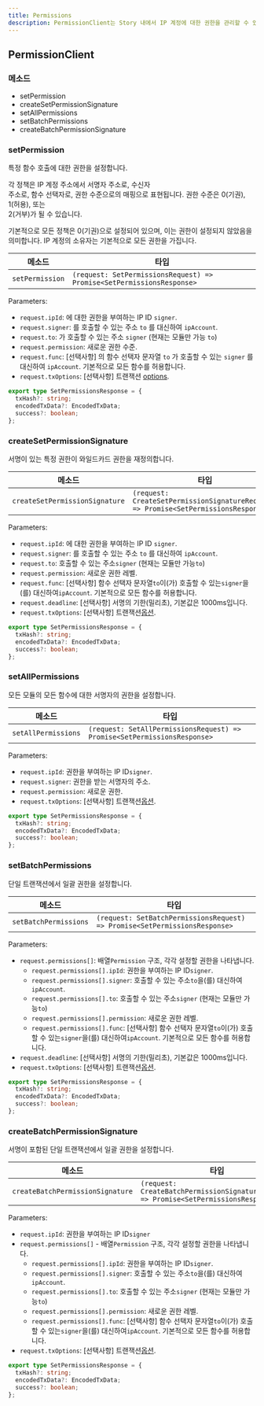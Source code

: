 ```yaml
---
title: Permissions
description: PermissionClient는 Story 내에서 IP 계정에 대한 권한을 관리할 수 있게 해줍니다.
---
```


## PermissionClient

### 메소드

* setPermission
* createSetPermissionSignature
* setAllPermissions
* setBatchPermissions
* createBatchPermissionSignature

### setPermission

특정 함수 호출에 대한 권한을 설정합니다.

각 정책은 IP 계정 주소에서 서명자 주소로, 수신자\
주소로, 함수 선택자로, 권한 수준으로의 매핑으로 표현됩니다. 권한 수준은 0(기권), 1(허용), 또는\
2(거부)가 될 수 있습니다.

기본적으로 모든 정책은 0(기권)으로 설정되어 있으며, 이는 권한이 설정되지 않았음을 의미합니다. IP 계정의 소유자는 기본적으로 모든 권한을 가집니다.

| 메소드             | 타입                                                                    |
| --------------- | --------------------------------------------------------------------- |
| `setPermission` | `(request: SetPermissionsRequest) => Promise<SetPermissionsResponse>` |

Parameters:

* `request.ipId`: 에 대한 권한을 부여하는 IP ID `signer`.
* `request.signer`: 를 호출할 수 있는 주소 `to` 를 대신하여 `ipAccount`.
* `request.to`: 가 호출할 수 있는 주소 `signer` (현재는 모듈만 가능 `to`)
* `request.permission`: 새로운 권한 수준.
* `request.func`: \[선택사항] 의 함수 선택자 문자열 `to` 가 호출할 수 있는 `signer` 를 대신하여 `ipAccount`. 기본적으로 모든 함수를 허용합니다.
* `request.txOptions`: \[선택사항] 트랜잭션 [options](https://github.com/storyprotocol/sdk/blob/main/packages/core-sdk/src/types/options.ts).

```typescript Response Type
export type SetPermissionsResponse = {
  txHash?: string;
  encodedTxData?: EncodedTxData;
  success?: boolean;
};
```

### createSetPermissionSignature

서명이 있는 특정 권한이 와일드카드 권한을 재정의합니다.

| 메소드                            | 타입                                                                                  |
| ------------------------------ | ----------------------------------------------------------------------------------- |
| `createSetPermissionSignature` | `(request: CreateSetPermissionSignatureRequest) => Promise<SetPermissionsResponse>` |

Parameters:

* `request.ipId`: 에 대한 권한을 부여하는 IP ID `signer`.
* `request.signer`: 를 호출할 수 있는 주소 `to` 를 대신하여 `ipAccount`.
* `request.to`: 호출할 수 있는 주소`signer` (현재는 모듈만 가능`to`)
* `request.permission`: 새로운 권한 레벨.
* `request.func`: \[선택사항] 함수 선택자 문자열`to`이(가) 호출할 수 있는`signer`을(를) 대신하여`ipAccount`. 기본적으로 모든 함수를 허용합니다.
* `request.deadline`: \[선택사항] 서명의 기한(밀리초), 기본값은 1000ms입니다.
* `request.txOptions`: \[선택사항] 트랜잭션[옵션](https://github.com/storyprotocol/sdk/blob/main/packages/core-sdk/src/types/options.ts).

```typescript Response Type
export type SetPermissionsResponse = {
  txHash?: string;
  encodedTxData?: EncodedTxData;
  success?: boolean;
};
```

### setAllPermissions

모든 모듈의 모든 함수에 대한 서명자의 권한을 설정합니다.

| 메소드                 | 타입                                                                       |
| ------------------- | ------------------------------------------------------------------------ |
| `setAllPermissions` | `(request: SetAllPermissionsRequest) => Promise<SetPermissionsResponse>` |

Parameters:

* `request.ipId`: 권한을 부여하는 IP ID`signer`.
* `request.signer`: 권한을 받는 서명자의 주소.
* `request.permission`: 새로운 권한.
* `request.txOptions`: \[선택사항] 트랜잭션[옵션](https://github.com/storyprotocol/sdk/blob/main/packages/core-sdk/src/types/options.ts).

```typescript Response Type
export type SetPermissionsResponse = {
  txHash?: string;
  encodedTxData?: EncodedTxData;
  success?: boolean;
};
```

### setBatchPermissions

단일 트랜잭션에서 일괄 권한을 설정합니다.

| 메소드                   | 타입                                                                         |
| --------------------- | -------------------------------------------------------------------------- |
| `setBatchPermissions` | `(request: SetBatchPermissionsRequest) => Promise<SetPermissionsResponse>` |

Parameters:

* `request.permissions[]`: 배열`Permission` 구조, 각각 설정할 권한을 나타냅니다.
  * `request.permissions[].ipId`: 권한을 부여하는 IP ID`signer`.
  * `request.permissions[].signer`: 호출할 수 있는 주소`to`을(를) 대신하여`ipAccount`.
  * `request.permissions[].to`: 호출할 수 있는 주소`signer` (현재는 모듈만 가능`to`)
  * `request.permissions[].permission`: 새로운 권한 레벨.
  * `request.permissions[].func`: \[선택사항] 함수 선택자 문자열`to`이(가) 호출할 수 있는`signer`을(를) 대신하여`ipAccount`. 기본적으로 모든 함수를 허용합니다.
* `request.deadline`: \[선택사항] 서명의 기한(밀리초), 기본값은 1000ms입니다.
* `request.txOptions`: \[선택사항] 트랜잭션[옵션](https://github.com/storyprotocol/sdk/blob/main/packages/core-sdk/src/types/options.ts).

```typescript Response Type
export type SetPermissionsResponse = {
  txHash?: string;
  encodedTxData?: EncodedTxData;
  success?: boolean;
};
```

### createBatchPermissionSignature

서명이 포함된 단일 트랜잭션에서 일괄 권한을 설정합니다.

| 메소드                              | 타입                                                                                    |
| -------------------------------- | ------------------------------------------------------------------------------------- |
| `createBatchPermissionSignature` | `(request: CreateBatchPermissionSignatureRequest) => Promise<SetPermissionsResponse>` |

Parameters:

* `request.ipId`: 권한을 부여하는 IP ID`signer`
* `request.permissions[]` - 배열`Permission` 구조, 각각 설정할 권한을 나타냅니다.
  * `request.permissions[].ipId`: 권한을 부여하는 IP ID`signer`.
  * `request.permissions[].signer`: 호출할 수 있는 주소`to`을(를) 대신하여`ipAccount`.
  * `request.permissions[].to`: 호출할 수 있는 주소`signer` (현재는 모듈만 가능`to`)
  * `request.permissions[].permission`: 새로운 권한 레벨.
  * `request.permissions[].func`: \[선택사항] 함수 선택자 문자열`to`이(가) 호출할 수 있는`signer`을(를) 대신하여`ipAccount`. 기본적으로 모든 함수를 허용합니다.
* `request.txOptions`: \[선택사항] 트랜잭션[옵션](https://github.com/storyprotocol/sdk/blob/main/packages/core-sdk/src/types/options.ts).

```typescript Response Type
export type SetPermissionsResponse = {
  txHash?: string;
  encodedTxData?: EncodedTxData;
  success?: boolean;
};
```
